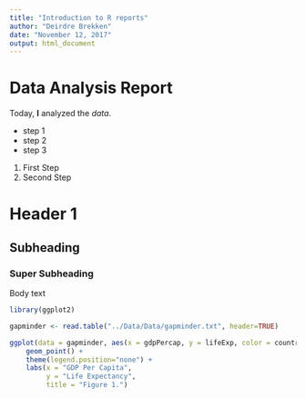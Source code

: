 ```yaml
---
title: "Introduction to R reports"
author: "Deirdre Brekken"
date: "November 12, 2017"
output: html_document
---
```

# Data Analysis Report

Today, **I** analyzed the _data_.

* step 1
* step 2
* step 3

1. First Step
2. Second Step

# Header 1
## Subheading
### Super Subheading

Body text

```r
library(ggplot2)
```

```r
gapminder <- read.table("../Data/Data/gapminder.txt", header=TRUE)
```

```r
ggplot(data = gapminder, aes(x = gdpPercap, y = lifeExp, color = country)) +
    geom_point() +
    theme(legend.position="none") +
    labs(x = "GDP Per Capita",
         y = "Life Expectancy",
         title = "Figure 1.")
```